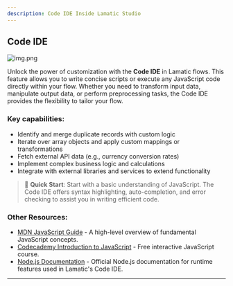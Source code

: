 ```yaml
---
description: Code IDE Inside Lamatic Studio
---
```


## **Code IDE**

![img.png](./img/code-editor.webp)

Unlock the power of customization with the **Code IDE** in Lamatic flows. This feature allows you to write concise scripts or execute any JavaScript code directly within your flow. Whether you need to transform input data, manipulate output data, or perform preprocessing tasks, the Code IDE provides the flexibility to tailor your flow.

### Key capabilities:
- Identify and merge duplicate records with custom logic
- Iterate over array objects and apply custom mappings or transformations
- Fetch external API data (e.g., currency conversion rates)
- Implement complex business logic and calculations
- Integrate with external libraries and services to extend functionality

> 🚀 **Quick Start**: Start with a basic understanding of JavaScript. The Code IDE offers syntax highlighting, auto-completion, and error checking to assist you in writing efficient code.

### **Other Resources**:
- [MDN JavaScript Guide](https://developer.mozilla.org/en-US/docs/Web/JavaScript/Guide) - A high-level overview of fundamental JavaScript concepts.
- [Codecademy Introduction to JavaScript](https://www.codecademy.com/learn/introduction-to-javascript) - Free interactive JavaScript course.
- [Node.js Documentation](https://nodejs.org/en/docs/) - Official Node.js documentation for runtime features used in Lamatic's Code IDE.

---